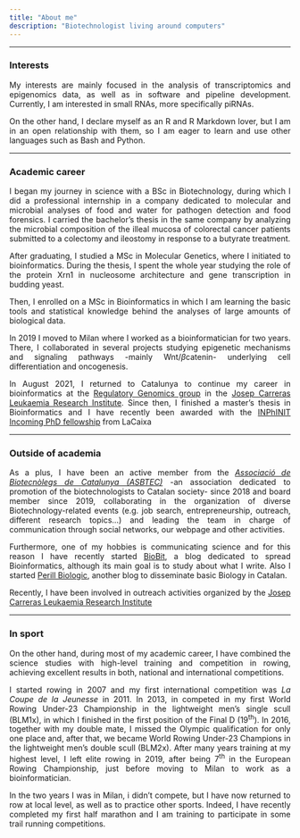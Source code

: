 ```yaml
---
title: "About me"
description: "Biotechnologist living around computers"
---
```


---

<style>
    p {text-align: justify;}
</style>

### Interests

My interests are mainly focused in the analysis of transcriptomics and epigenomics data, as well as in software and pipeline development. Currently, I am interested in small RNAs, more specifically piRNAs.

On the other hand, I declare myself as an R and R Markdown lover, but I am in an open relationship with them, so I am eager to learn and use other languages such as Bash and Python.

***

### Academic career

I began my journey in science with a BSc in Biotechnology, during which I did a professional internship in a company dedicated to molecular and microbial analyses of food and water for pathogen detection and food forensics. I carried the bachelor's thesis in the same company by analyzing the microbial composition of the illeal mucosa of colorectal cancer patients submitted to a colectomy and ileostomy in response to a butyrate treatment. 

After graduating, I studied a MSc in Molecular Genetics, where I initiated to bioinformatics. During the thesis, I spent the whole year studying the role of the protein Xrn1 in nucleosome architecture and gene transcription in budding yeast. 

Then, I enrolled on a MSc in Bioinformatics in which I am learning the basic tools and statistical knowledge behind the analyses of large amounts of biological data. 

In 2019 I moved to Milan where I worked as a bioinformatician for two years. There, I collaborated in several projects studying epigenetic mechanisms and signaling pathways -mainly Wnt/$\beta$catenin- underlying cell differentiation and oncogenesis.

In August 2021, I returned to Catalunya to continue my career in bioinformatics at the [Regulatory Genomics group](https://www.carrerasresearch.org/en/regulatory-genomics) in the [Josep Carreras Leukaemia Research Institute](https://www.carrerasresearch.org/en). Since then, I finished a master's thesis in Bioinformatics and I have recently been awarded with the [INPhINIT Incoming PhD fellowship](https://fundacionlacaixa.org/en/inphinit-doctoral-fellowships-incoming) from LaCaixa

***

### Outside of academia

As a plus, I have been an active member from the [*Associació de Biotecnòlegs de Catalunya (ASBTEC)*](https://asbtec.cat) -an association dedicated to promotion of the biotechnologists to Catalan society- since 2018 and board member since 2019, collaborating in the organization of diverse Biotechnology-related events (e.g. job search, entrepreneurship, outreach, different research topics...) and leading the team in charge of communication through social networks, our webpage and other activities.

Furthermore, one of my hobbies is communicating science and for this reason I have recently started [BioBit](https://biobit.netlify.app), a blog dedicated to spread Bioinformatics, although its main goal is to study about what I write. Also I started [Perill Biologic](https://perillbiologic.netlify.app), another blog to disseminate basic Biology in Catalan.

Recently, I have been involved in outreach activities organized by the [Josep Carreras Leukaemia Research Institute](https://www.carrerasresearch.org/en)

***

### In sport

On the other hand, during most of my academic career, I have combined the science studies with high-level training and competition in rowing, achieving excellent results in both, national and international competitions.

I started rowing in 2007 and my first international competition was *La Coupe de la Jeunesse* in 2011. In 2013, in competed in my first World Rowing Under-23 Championship in the lightweight men's single scull (BLM1x), in which I finished in the first position of the Final D (19^th^). In 2016, together with my double mate, I missed the Olympic qualification for only one place and, after that, we became World Rowing Under-23 Champions in the lightweight men's double scull (BLM2x). After many years training at my highest level, I left elite rowing in 2019, after being 7^th^ in the European Rowing Championship, just before moving to Milan to work as a bioinformatician. 

In the two years I was in Milan, i didn't compete, but I have now returned to row at local level, as well as to practice other sports. Indeed, I have recently completed my first half marathon and I am training to participate in some trail running competitions.

